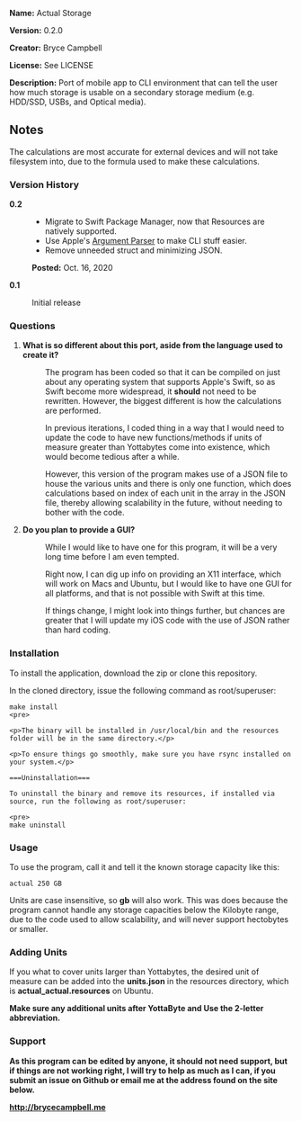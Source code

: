 '''Name:''' Actual Storage

'''Version:''' 0.2.0

'''Creator:''' Bryce Campbell

'''License:''' See LICENSE

'''Description:''' Port of mobile app to CLI environment that can tell the user how much storage is usable on a secondary storage medium (e.g. HDD/SSD, USBs, and Optical media).

==Notes==

The calculations are most accurate for external devices and will not take filesystem into, due to the formula used to make these calculations.

===Version History===

<dl>
<dt style="font-weight:bold">0.2</dt>
<dd>
<ul>
<li>Migrate to Swift Package Manager, now that Resources are natively supported.</li>
<li>Use Apple&#39;s <a href="https://github.com/apple/swift-argument-parser">Argument Parser</a> to make CLI stuff easier.</p>
<li>Remove unneeded struct and minimizing JSON.</p>
</ul>
<p><span style="font-weight: bold">Posted:</span> <aabr title="October">Oct.</abbr> 16, 2020</p>
</dd>
<dt style="font-weight:bold">0.1</dt>
<dd>
Initial release
</dd>
</dl>

===Questions===

<ol>
<li>
<dl>
<dt>'''What is so different about this port, aside from the language used to create it?'''</dt>
<dd><p>The program has been coded so that it can be compiled on just about any operating system that supports Apple's Swift, so as Swift become more widespread, it <strong>should</strong> not need to be rewritten. However, the biggest different is how the calculations are performed.</p>
<p>In previous iterations, I coded thing in a way that I would need to update the code to have new functions/methods if units of measure greater than Yottabytes come into existence, which would become tedious after a while.</p>
<p>However, this version of the program makes use of a JSON file to house the various units and there is only one function, which does calculations based on index of each unit in the array in the JSON file, thereby allowing scalability in the future, without needing to bother with the code.
<p>
</dd>
</dl>
</li>
<li>
<dl>
<dt>'''Do you plan to provide a GUI?'''</dt>
<dd><p>While I would like to have one for this program, it will be a very long time before I am even tempted.</p> 
<p>Right now, I can dig up info on providing an X11 interface, which will work on Macs and Ubuntu, but I would like to have one GUI for all platforms, and that is not possible with Swift at this time.</p>
<p>If things change, I might look into things further, but chances are greater that I will update my iOS code with the use of JSON rather than hard coding.</p>
</dd>
</dl>
</li>
</ol>

===Installation===

To install the application, download the zip or clone this repository.

In the cloned directory, issue the following command as root/superuser:

<pre>
make install
<pre>

<p>The binary will be installed in /usr/local/bin and the resources folder will be in the same directory.</p>

<p>To ensure things go smoothly, make sure you have rsync installed on your system.</p>

===Uninstallation===

To uninstall the binary and remove its resources, if installed via source, run the following as root/superuser:

<pre>
make uninstall
</pre>

===Usage===

To use the program, call it and tell it the known storage capacity like this:

<pre>
actual 250 GB
</pre>

Units are case insensitive, so <strong>gb</strong> will also work. This was does because the program cannot handle any storage capacities below the Kilobyte range, due to the code used to allow scalability, and will never support hectobytes or smaller.

===Adding Units===

If you what to cover units larger than Yottabytes, the desired unit of measure can be added into the <strong>units.json</strong> in the resources directory, which is <strong>actual_actual.resources</strong> on Ubuntu.

<strong>Make sure any additional units after YottaByte and Use the 2-letter abbreviation.</p>

===Support===

As this program can be edited by anyone, it should not need support, but if things are not working right, I will try to help as much as I can, if you submit an issue on Github or email me at the address found on the site below.

http://brycecampbell.me
